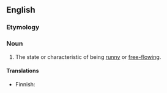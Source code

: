 ==English==

===Etymology===
{{suffix|en|runny|ness}}

===Noun===
{{en-noun|-}}

# The state or characteristic of being [[runny]] or [[free-flowing]].

====Translations====
{{trans-top|state or characteristic of being runny}}
* Finnish: {{t+|fi|juoksevuus}}
{{trans-mid}}
{{trans-bottom}}